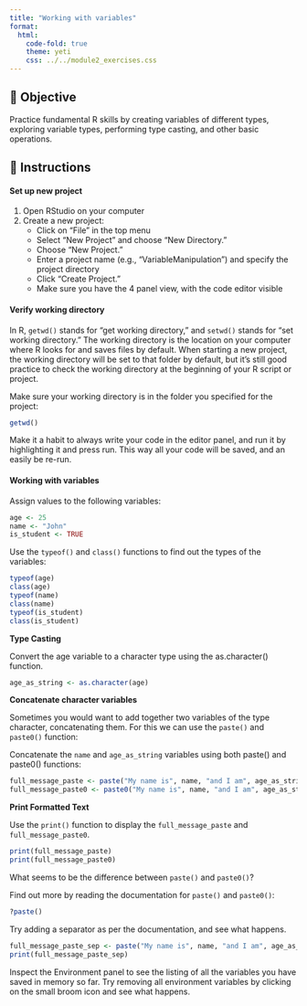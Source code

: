 ```yaml
---
title: "Working with variables"
format:
  html:
    code-fold: true
    theme: yeti
    css: ../../module2_exercises.css
---
```


##  🎯 Objective

Practice fundamental R skills by creating variables of different types, exploring variable types, performing type casting, and other basic operations.

## 📝 Instructions

#### Set up new project
1. Open RStudio on your computer
2. Create a new project:
    - Click on "File" in the top menu
    - Select "New Project" and choose "New Directory."
    - Choose "New Project."
    - Enter a project name (e.g., "VariableManipulation") and specify the project directory
    - Click "Create Project."
    - Make sure you have the 4 panel view, with the code editor visible

#### Verify working directory

In R, `getwd()` stands for "get working directory," and `setwd()` stands for "set working directory." The working directory is the location on your computer where R looks for and saves files by default. When starting a new project, the working directory will be set to that folder by default, but it's still good practice to check the working directory at the beginning of your R script or project.

Make sure your working directory is in the folder you specified for the project:

```r
getwd()
```

Make it a habit to always write your code in the editor panel, and run it by highlighting it and press run. This way all your code will be saved, and an easily be re-run.

#### Working with variables

Assign values to the following variables:

```r
age <- 25
name <- "John"
is_student <- TRUE
```

Use the `typeof()` and `class()` functions to find out the types of the variables:

```r
typeof(age)
class(age)
typeof(name)
class(name)
typeof(is_student)
class(is_student)
```

**Type Casting**  

Convert the age variable to a character type using the as.character() function.

```r
age_as_string <- as.character(age)
```

**Concatenate character variables**

Sometimes you would want to add together two variables of the type character, concatenating them. For this we can use the `paste()` and `paste0()` function:

Concatenate the `name` and `age_as_string` variables using both paste() and paste0() functions:

```r
full_message_paste <- paste("My name is", name, "and I am", age_as_string, "years old.")
full_message_paste0 <- paste0("My name is", name, "and I am", age_as_string, "years old.")
```

**Print Formatted Text**

Use the `print()` function to display the `full_message_paste` and `full_message_paste0`.

```r
print(full_message_paste)
print(full_message_paste0)
```

What seems to be the difference between `paste()` and `paste0()`?

Find out more by reading the documentation for `paste()` and `paste0()`: 

```r
?paste()
```

Try adding a separator as per the documentation, and see what happens.

```r
full_message_paste_sep <- paste("My name is", name, "and I am", age_as_string, "years old.", sep = ':')
print(full_message_paste_sep)
```

Inspect the Environment panel to see the listing of all the variables you have saved in memory so far. Try removing all environment variables by clicking on the small broom icon and see what happens.